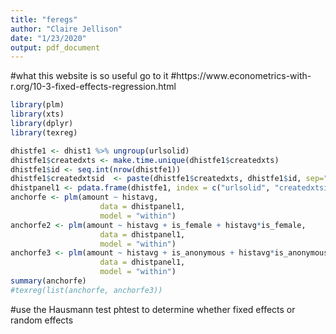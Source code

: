 ```yaml
---
title: "feregs"
author: "Claire Jellison"
date: "1/23/2020"
output: pdf_document
---
```


#what this website is so useful go to it 
#https://www.econometrics-with-r.org/10-3-fixed-effects-regression.html

```r
library(plm)
library(xts)
library(dplyr)
library(texreg)
```


```r
dhistfe1 <- dhist1 %>% ungroup(urlsolid)
dhistfe1$createdxts <- make.time.unique(dhistfe1$createdxts)
dhistfe1$id <- seq.int(nrow(dhistfe1))
dhistfe1$createdxtsid  <- paste(dhistfe1$createdxts, dhistfe1$id, sep="_")
dhistpanel1 <- pdata.frame(dhistfe1, index = c("urlsolid", "createdxtsid"), drop.index = TRUE)
anchorfe <- plm(amount ~ histavg, 
                    data = dhistpanel1, 
                    model = "within")
anchorfe2 <- plm(amount ~ histavg + is_female + histavg*is_female, 
                    data = dhistpanel1, 
                    model = "within")
anchorfe3 <- plm(amount ~ histavg + is_anonymous + histavg*is_anonymous, 
                    data = dhistpanel1, 
                    model = "within")
summary(anchorfe)
#texreg(list(anchorfe, anchorfe3))
```

#use the Hausmann test phtest to determine whether fixed effects or random effects
